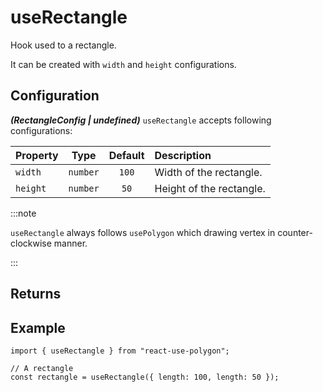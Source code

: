 ---
---


# useRectangle

Hook used to a rectangle.

It can be created with `width` and `height` configurations.

<SimpleUseRectangle />

## Configuration

**_(RectangleConfig | undefined)_** `useRectangle` accepts following configurations:

| Property |   Type   | Default | Description              |
| :------- | :------: | :-----: | :----------------------- |
| `width`  | `number` |  `100`  | Width of the rectangle.  |
| `height` | `number` |  `50`   | Height of the rectangle. |

<PrimitiveConfig />

:::note

`useRectangle` always follows `usePolygon` which drawing vertex in counter-clockwise manner.

:::

## Returns

<PrimitiveReturns configType="RectangleConfig" />

## Example

```tsx
import { useRectangle } from "react-use-polygon";

// A rectangle
const rectangle = useRectangle({ length: 100, length: 50 });
```
